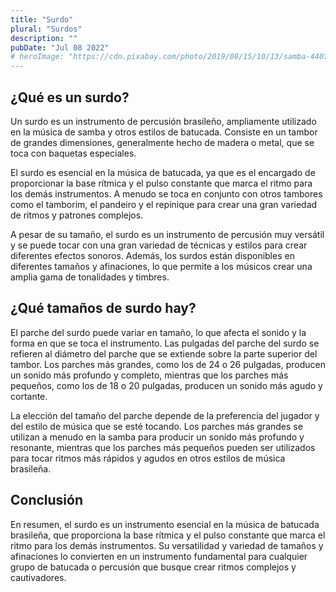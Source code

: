 ```yaml
---
title: "Surdo"
plural: "Surdos"
description: ""
pubDate: "Jul 08 2022"
# heroImage: "https://cdn.pixabay.com/photo/2019/08/15/10/13/samba-4407661_1280.jpg"
---
```


## ¿Qué es un surdo?

Un surdo es un instrumento de percusión brasileño, ampliamente utilizado en la música de samba y otros estilos de batucada. Consiste en un tambor de grandes dimensiones, generalmente hecho de madera o metal, que se toca con baquetas especiales.

El surdo es esencial en la música de batucada, ya que es el encargado de proporcionar la base rítmica y el pulso constante que marca el ritmo para los demás instrumentos. A menudo se toca en conjunto con otros tambores como el tamborim, el pandeiro y el repinique para crear una gran variedad de ritmos y patrones complejos.

A pesar de su tamaño, el surdo es un instrumento de percusión muy versátil y se puede tocar con una gran variedad de técnicas y estilos para crear diferentes efectos sonoros. Además, los surdos están disponibles en diferentes tamaños y afinaciones, lo que permite a los músicos crear una amplia gama de tonalidades y timbres.

## ¿Qué tamaños de surdo hay?

El parche del surdo puede variar en tamaño, lo que afecta el sonido y la forma en que se toca el instrumento. Las pulgadas del parche del surdo se refieren al diámetro del parche que se extiende sobre la parte superior del tambor. Los parches más grandes, como los de 24 o 26 pulgadas, producen un sonido más profundo y completo, mientras que los parches más pequeños, como los de 18 o 20 pulgadas, producen un sonido más agudo y cortante.

La elección del tamaño del parche depende de la preferencia del jugador y del estilo de música que se esté tocando. Los parches más grandes se utilizan a menudo en la samba para producir un sonido más profundo y resonante, mientras que los parches más pequeños pueden ser utilizados para tocar ritmos más rápidos y agudos en otros estilos de música brasileña.

## Conclusión

En resumen, el surdo es un instrumento esencial en la música de batucada brasileña, que proporciona la base rítmica y el pulso constante que marca el ritmo para los demás instrumentos. Su versatilidad y variedad de tamaños y afinaciones lo convierten en un instrumento fundamental para cualquier grupo de batucada o percusión que busque crear ritmos complejos y cautivadores.
